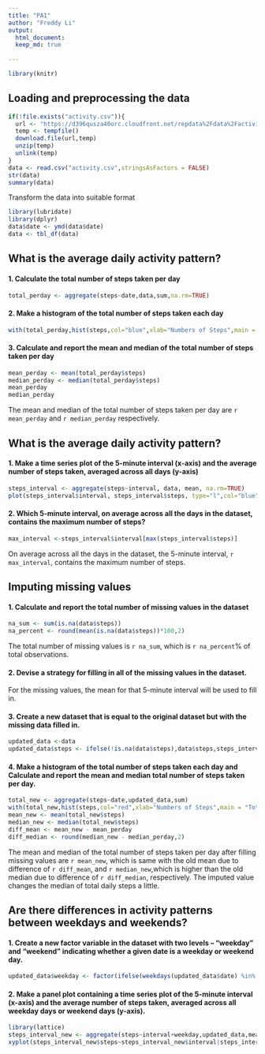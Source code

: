 ```yaml
---
title: "PA1"
author: "Freddy Li"
output:
  html_document: 
  keep_md: true
  
---
```


```r
library(knitr)
```

## Loading and preprocessing the data  
```r
if(!file.exists("activity.csv")){
  url <- "https://d396qusza40orc.cloudfront.net/repdata%2Fdata%2Factivity.zip"
  temp <- tempfile()
  download.file(url,temp)
  unzip(temp)
  unlink(temp)
}
data <- read.csv("activity.csv",stringsAsFactors = FALSE)
str(data)
summary(data)
```

Transform the data into suitable format  
```r
library(lubridate)
library(dplyr)
data$date <- ymd(data$date)
data <- tbl_df(data)
```

## What is the average daily activity pattern?  
#### 1. Calculate the total number of steps taken per day  
```r
total_perday <- aggregate(steps~date,data,sum,na.rm=TRUE)
```

#### 2. Make a histogram of the total number of steps taken each day  
```r
with(total_perday,hist(steps,col="blue",xlab="Numbers of Steps",main = "Total Steps Taken Each Day"))
```     

#### 3. Calculate and report the mean and median of the total number of steps taken per day  
```r
mean_perday <- mean(total_perday$steps)
median_perday <- median(total_perday$steps)
mean_perday
median_perday
```
The mean and median of the total number of steps taken per day are `r mean_perday` and `r median_perday` respectively.  

## What is the average daily activity pattern?  
#### 1. Make a time series plot of the 5-minute interval (x-axis) and the average number of steps taken, averaged across all days (y-axis)  
```r
steps_interval <- aggregate(steps~interval, data, mean, na.rm=TRUE)
plot(steps_interval$interval, steps_interval$steps, type="l",col="blue",lwd=1,xlab="Interval",ylab="Number of Steps",main="Average Number of Steps for given intervals across all days")
```


#### 2. Which 5-minute interval, on average across all the days in the dataset, contains the maximum number of steps?  
```r
max_interval <-steps_interval$interval[max(steps_interval$steps)] 
```
On average across all the days in the dataset, the 5-minute interval, `r max_interval`, contains the maximum number of steps.  

## Imputing missing values  
#### 1. Calculate and report the total number of missing values in the dataset  
```r
na_sum <- sum(is.na(data$steps))
na_percent <- round(mean(is.na(data$steps))*100,2)
```
The total number of missing values is `r na_sum`, which is `r na_percent`% of total observations.    

#### 2. Devise a strategy for filling in all of the missing values in the dataset.  
For the missing values, the mean for that 5-minute interval will be used to fill in.  

#### 3. Create a new dataset that is equal to the original dataset but with the missing data filled in.  
```r
updated_data <-data
updated_data$steps <- ifelse(!is.na(data$steps),data$steps,steps_interval$steps[match(data$interval,steps_interval$interval)])
```

#### 4. Make a histogram of the total number of steps taken each day and Calculate and report the mean and median total number of steps taken per day.  
```r
total_new <- aggregate(steps~date,updated_data,sum)
with(total_new,hist(steps,col="red",xlab="Numbers of Steps",main = "Total Steps Taken Each Day"))
mean_new <- mean(total_new$steps)
median_new <- median(total_new$steps)
diff_mean <- mean_new - mean_perday
diff_median <- round(median_new - median_perday,2)
```

The mean and median of the total number of steps taken per day after filling missing values are `r mean_new`, which is same with the old mean due to difference of `r diff_mean`, and `r median_new`,which is higher than the old median due to difference of `r diff_median`, respectively. The imputed value changes the median of total daily steps a little.  

## Are there differences in activity patterns between weekdays and weekends?  
#### 1. Create a new factor variable in the dataset with two levels – “weekday” and “weekend” indicating whether a given date is a weekday or weekend day.
```r
updated_data$weekday <- factor(ifelse(weekdays(updated_data$date) %in% c("Saturday","Sunday"),"Weekend","Weekday"),levels = c("Weekend","Weekday"))
```

#### 2. Make a panel plot containing a time series plot of the 5-minute interval (x-axis) and the average number of steps taken, averaged across all weekday days or weekend days (y-axis).
```r
library(lattice)
steps_interval_new <- aggregate(steps~interval+weekday,updated_data,mean)
xyplot(steps_interval_new$steps~steps_interval_new$interval|steps_interval_new$weekday,type="l",xlab="Interval",ylab="Number of steps",layout=c(1,2))
```
